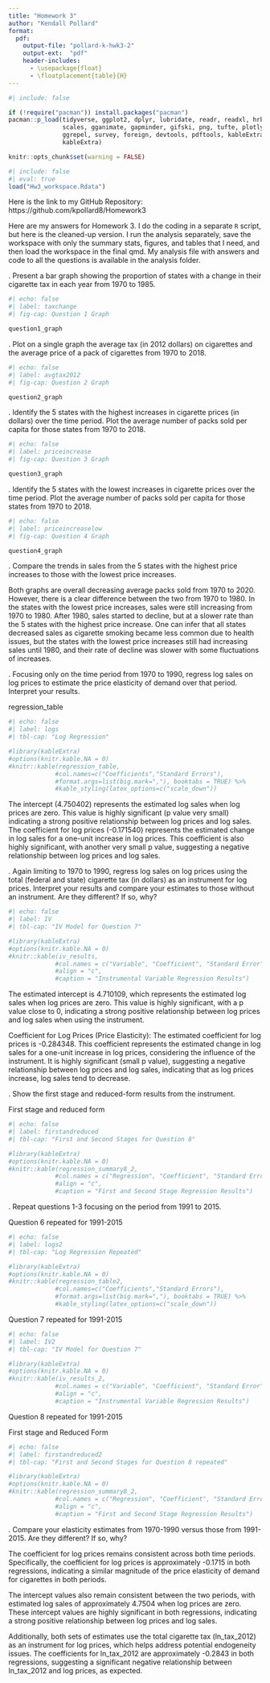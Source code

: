 ```yaml
---
title: "Homework 3"
author: "Kendall Pollard"
format:
  pdf:
    output-file: "pollard-k-hwk3-2"
    output-ext:  "pdf"
    header-includes:
      - \usepackage{float}
      - \floatplacement{table}{H}
---
```



```r
#| include: false

if (!require("pacman")) install.packages("pacman")
pacman::p_load(tidyverse, ggplot2, dplyr, lubridate, readr, readxl, hrbrthemes, fixest,
               scales, gganimate, gapminder, gifski, png, tufte, plotly, OECD,
               ggrepel, survey, foreign, devtools, pdftools, kableExtra, modelsummary,
               kableExtra)
```


```r
knitr::opts_chunk$set(warning = FALSE)
```


```r
#| include: false
#| eval: true
load("Hw3_workspace.Rdata")
```

Here is the link to my GitHub Repository: https://github.com/kpollard8/Homework3

Here are my answers for Homework 3. I do the coding in a separate `R` script, but here is the cleaned-up version. I run the analysis separately, save the workspace with only the summary stats, figures, and tables that I need, and then load the workspace in the final qmd. My analysis file with answers and code to all the questions is available in the analysis folder. 

\newpage 

\vspace{.2in}
\noindent 1. Present a bar graph showing the proportion of states with a change in their cigarette tax in each year from 1970 to 1985. <br>

```r
#| echo: false
#| label: taxchange
#| fig-cap: Question 1 Graph

question1_graph
```



\newpage 

\vspace{.2in}
\noindent 2. Plot on a single graph the average tax (in 2012 dollars) on cigarettes and the average price of a pack of cigarettes from 1970 to 2018. <br>

```r
#| echo: false
#| label: avgtax2012
#| fig-cap: Question 2 Graph

question2_graph
```


\newpage 

\vspace{.2in}
\noindent 3. Identify the 5 states with the highest increases in cigarette prices (in dollars) over the time period. Plot the average number of packs sold per capita for those states from 1970 to 2018. <br>

```r
#| echo: false
#| label: priceincrease
#| fig-cap: Question 3 Graph

question3_graph
```

\newpage 

\vspace{.2in}
\noindent 4. Identify the 5 states with the lowest increases in cigarette prices over the time period. Plot the average number of packs sold per capita for those states from 1970 to 2018. <br>


```r
#| echo: false
#| label: priceincreaselow
#| fig-cap: Question 4 Graph

question4_graph
```

\newpage 

\vspace{.2in}
\noindent 5. Compare the trends in sales from the 5 states with the highest price increases to those with the lowest price increases. <br>

Both graphs are overall decreasing average packs sold from 1970 to 2020. However, there is a clear difference between the two from 1970 to 1980. In the states with the lowest price increases, sales were still increasing from 1970 to 1980. After 1980, sales started to decline, but at a slower rate than the 5 states with the highest price increase. One can infer that all states decreased sales as cigarette smoking became less common due to health issues, but the states with the lowest price increases still had increasing sales until 1980, and their rate of decline was slower with some fluctuations of increases. 

\newpage 

\vspace{.2in}
\noindent 6. Focusing only on the time period from 1970 to 1990, regress log sales on log prices to estimate the price elasticity of demand over that period. Interpret your results. <br>

regression_table

```r
#| echo: false
#| label: logs
#| tbl-cap: "Log Regression"

#library(kableExtra)
#options(knitr.kable.NA = 0)
#knitr::kable(regression_table, 
             #col.names=c("Coefficients","Standard Errors"),
             #format.args=list(big.mark=","), booktabs = TRUE) %>%
             #kable_styling(latex_options=c("scale_down"))

```

The intercept (4.750402) represents the estimated log sales when log prices are zero. This value is highly significant (p value very small) indicating a strong positive relationship between log prices and log sales.
The coefficient for log prices (-0.171540) represents the estimated change in log sales for a one-unit increase in log prices. This coefficient is also highly significant, with another very small p value, suggesting a negative relationship between log prices and log sales.

\newpage 

\vspace{.2in}
\noindent 7. Again limiting to 1970 to 1990, regress log sales on log prices using the total (federal and state) cigarette tax (in dollars) as an instrument for log prices. Interpret your results and compare your estimates to those without an instrument. Are they different? If so, why? <br>


```r
#| echo: false
#| label: IV
#| tbl-cap: "IV Model for Question 7"

#library(kableExtra)
#options(knitr.kable.NA = 0)
#knitr::kable(iv_results, 
             #col.names = c("Variable", "Coefficient", "Standard Error"),
             #align = "c",
             #caption = "Instrumental Variable Regression Results")
```

The estimated intercept is 4.710109, which represents the estimated log sales when log prices are zero. This value is highly significant, with a p value close to 0, indicating a strong positive relationship between log prices and log sales when using the instrument.

Coefficient for Log Prices (Price Elasticity): The estimated coefficient for log prices is -0.284348. This coefficient represents the estimated change in log sales for a one-unit increase in log prices, considering the influence of the instrument. It is highly significant (small p value), suggesting a negative relationship between log prices and log sales, indicating that as log prices increase, log sales tend to decrease.


\newpage 

\vspace{.2in}
\noindent 8. Show the first stage and reduced-form results from the instrument. <br>

First stage and reduced form 
```r
#| echo: false
#| label: firstandreduced
#| tbl-cap: "First and Second Stages for Question 8"

#library(kableExtra)
#options(knitr.kable.NA = 0)
#knitr::kable(regression_summary8_2, 
             #col.names = c("Regression", "Coefficient", "Standard Error"),
             #align = "c",
             #caption = "First and Second Stage Regression Results")

```


\newpage 

\vspace{.2in}
\noindent 9. Repeat questions 1-3 focusing on the period from 1991 to 2015. <br>

Question 6 repeated for 1991-2015

```r
#| echo: false
#| label: logs2
#| tbl-cap: "Log Regression Repeated"

#library(kableExtra)
#options(knitr.kable.NA = 0)
#knitr::kable(regression_table2, 
             #col.names=c("Coefficients","Standard Errors"),
             #format.args=list(big.mark=","), booktabs = TRUE) %>%
             #kable_styling(latex_options=c("scale_down"))

```

Question 7 repeated for 1991-2015


```r
#| echo: false
#| label: IV2
#| tbl-cap: "IV Model for Question 7"

#library(kableExtra)
#options(knitr.kable.NA = 0)
#knitr::kable(iv_results_2, 
             #col.names = c("Variable", "Coefficient", "Standard Error"),
             #align = "c",
             #caption = "Instrumental Variable Regression Results")
```


Question 8 repeated for 1991-2015

First stage and Reduced Form 
```r
#| echo: false
#| label: firstandreduced2
#| tbl-cap: "First and Second Stages for Question 8 repeated"

#library(kableExtra)
#options(knitr.kable.NA = 0)
#knitr::kable(regression_summary8_2, 
             #col.names = c("Regression", "Coefficient", "Standard Error"),
             #align = "c",
             #caption = "First and Second Stage Regression Results")

```



\newpage 

\vspace{.2in}
\noindent 10. Compare your elasticity estimates from 1970-1990 versus those from 1991-2015. Are they different? If so, why? <br>

The coefficient for log prices remains consistent across both time periods. Specifically, the coefficient for log prices is approximately -0.1715 in both regressions, indicating a similar magnitude of the price elasticity of demand for cigarettes in both periods.

The intercept values also remain consistent between the two periods, with estimated log sales of approximately 4.7504 when log prices are zero. These intercept values are highly significant in both regressions, indicating a strong positive relationship between log prices and log sales.

Additionally, both sets of estimates use the total cigarette tax (ln_tax_2012) as an instrument for log prices, which helps address potential endogeneity issues. The coefficients for ln_tax_2012 are approximately -0.2843 in both regressions, suggesting a significant negative relationship between ln_tax_2012 and log prices, as expected.